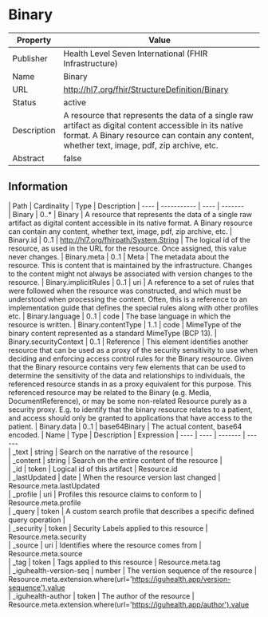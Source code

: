 
  # Binary

  
|Property|Value|
|---|---|
|Publisher|Health Level Seven International (FHIR Infrastructure)|
|Name|Binary|
|URL|http://hl7.org/fhir/StructureDefinition/Binary|
|Status|active|
|Description|A resource that represents the data of a single raw artifact as digital content accessible in its native format.  A Binary resource can contain any content, whether text, image, pdf, zip archive, etc.|
|Abstract|false|

  ## Information
  <Tabs> <TabItem value="structure" label="Structure">
   | Path | Cardinality | Type | Description
  | ---- | ----------- | ---- | -------  
 | Binary | 0..* | Binary | A resource that represents the data of a single raw artifact as digital content accessible in its native format.  A Binary resource can contain any content, whether text, image, pdf, zip archive, etc. 
 | Binary.id | 0..1 | http://hl7.org/fhirpath/System.String | The logical id of the resource, as used in the URL for the resource. Once assigned, this value never changes. 
 | Binary.meta | 0..1 | Meta | The metadata about the resource. This is content that is maintained by the infrastructure. Changes to the content might not always be associated with version changes to the resource. 
 | Binary.implicitRules | 0..1 | uri | A reference to a set of rules that were followed when the resource was constructed, and which must be understood when processing the content. Often, this is a reference to an implementation guide that defines the special rules along with other profiles etc. 
 | Binary.language | 0..1 | code | The base language in which the resource is written. 
 | Binary.contentType | 1..1 | code | MimeType of the binary content represented as a standard MimeType (BCP 13). 
 | Binary.securityContext | 0..1 | Reference | This element identifies another resource that can be used as a proxy of the security sensitivity to use when deciding and enforcing access control rules for the Binary resource. Given that the Binary resource contains very few elements that can be used to determine the sensitivity of the data and relationships to individuals, the referenced resource stands in as a proxy equivalent for this purpose. This referenced resource may be related to the Binary (e.g. Media, DocumentReference), or may be some non-related Resource purely as a security proxy. E.g. to identify that the binary resource relates to a patient, and access should only be granted to applications that have access to the patient. 
 | Binary.data | 0..1 | base64Binary | The actual content, base64 encoded. 
</TabItem>
 <TabItem value="searchparameter" label="Search Parameters">
   | Name | Type | Description  | Expression 
    | ---- | ---- | ------- | ------  
 | _text | string | Search on the narrative of the resource |   
 | _content | string | Search on the entire content of the resource |   
 | _id | token | Logical id of this artifact | Resource.id  
 | _lastUpdated | date | When the resource version last changed | Resource.meta.lastUpdated  
 | _profile | uri | Profiles this resource claims to conform to | Resource.meta.profile  
 | _query | token | A custom search profile that describes a specific defined query operation |   
 | _security | token | Security Labels applied to this resource | Resource.meta.security  
 | _source | uri | Identifies where the resource comes from | Resource.meta.source  
 | _tag | token | Tags applied to this resource | Resource.meta.tag  
 | _iguhealth-version-seq | number | The version sequence of the resource | Resource.meta.extension.where(url='https://iguhealth.app/version-sequence').value  
 | _iguhealth-author | token | The author of the resource | Resource.meta.extension.where(url='https://iguhealth.app/author').value  

</TabItem>
</Tabs>